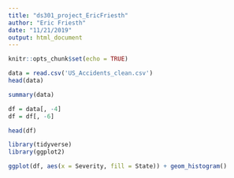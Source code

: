 ```yaml
---
title: "ds301_project_EricFriesth"
author: "Eric Friesth"
date: "11/21/2019"
output: html_document
---
```


```r
knitr::opts_chunk$set(echo = TRUE)
```

```r

data = read.csv('US_Accidents_clean.csv')
head(data)

summary(data)

df = data[, -4]
df = df[, -6]

head(df)

```

```r

library(tidyverse)
library(ggplot2)

ggplot(df, aes(x = Severity, fill = State)) + geom_histogram()

```





















